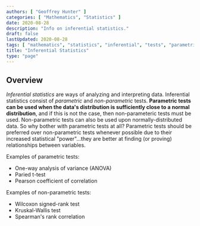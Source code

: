 ```yaml
---
authors: [ "Geoffrey Hunter" ]
categories: [ "Mathematics", "Statistics" ]
date: 2020-08-28
description: "Info on inferential statistics."
draft: false
lastUpdated: 2020-08-28
tags: [ "mathematics", "statistics", "inferential", "tests", "parametric", "non-parametric" ]
title: "Inferential Statistics"
type: "page"
---
```



<WarningIsNotes />

## Overview

_Inferential statistics_ are ways of analyzing and interpreting data. Inferential statistics consist of _parametric_ and _non-parametric_ tests. **Parametric tests can be used when the data's distribution is sufficiently close to a normal distribution**, and if this is not the case, then non-parameteric tests must be used. Non-parametric tests can also be used upon normally-distributed data. So why bother with parametric tests at all? Parametric tests should be preferred over non-parametric tests whenever possible due to their increased statistical "power"...they are better at finding (or proving) relationships between variables.

Examples of parametric tests:

* One-way analysis of variance (ANOVA)
* Paried t-test
* Pearson coefficient of correlation

Examples of non-parametric tests:

* Wilcoxon signed-rank test
* Kruskal-Wallis test
* Spearman's rank correlation